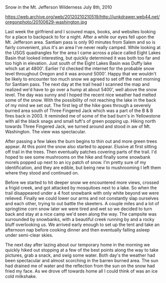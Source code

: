 Snow in the Mt. Jefferson Wilderness
July 8th, 2010

https://web.archive.org/web/20120210210519/http://junkdrawer.web44.net/oregonphoto/20100629-washington.jpg

Last week the girlfriend and I scoured maps, books, and websites looking for a place to backpack to for a night. After a while our eyes fell upon the Mt. Jefferson area. Santiam pass is only 90 minutes from Salem and so is fairly convenient, plus it's an area I've never really camped. While looking at the USGS quadrangles for the area I came across a place called Eight Lakes Basin that looked interesting, but quickly determined it was both too far and too high in elevation. Just south of the Eight Lakes Basin was Duffy lake which sat at 4800'. Earlier I'd checked the internet for the probable snow level throughout Oregon and it was around 5000'. Happy that we wouldn't be likely to encounter too much snow we agreed to set off the next morning for Santiam pass.
The next day at the trail head I scanned the map and realized we'd have to go over a hump at about 5400', well above the snow level. The day was sunny and I hoped the recent nice weather had melted some of the snow. With the possibility of not reaching the lake in the back of my mind we set out. The first leg of the hike goes through a severely burned area south of Three Fingered Jack which was a part of the B & B fires back in 2003. It reminded me of some of the bad burn's in Yellowstone with all the black snags and small tuft's of green popping up. Hiking north towards Three Fingered Jack, we turned around and stood in aw of Mt. Washington. The view was spectacular.

After passing a few lakes the burn begins to thin out and more green trees appear. At this point the snow also started to appear. Elusive at first sitting off trail in the trees. Then eventually patches covering parts of the trail. I'd hoped to see some mushrooms on the hike and finally some snowbank morels popped up next to an icy patch of snow. I'm pretty sure of my identification, and they are edible, but being new to mushrooming I left them where they stood and continued on.

Before we started to hit deeper snow we encountered more views, crossed a frigid creek, and got attacked by mosquitoes next to a lake. So when the trail disappeared under a 4 foot snowbank with only white beyond we were relieved. Finally we could lower our arms and not constantly slap ourselves and each other, trying to out battle the skeeters. A couple miles and a lot of springtime corn snow later we were tired and wet so we decided to turn back and stay at a nice camp we'd seen along the way. The campsite was surrounded by snowbanks, with a beautiful creek running by and a rocky bluff overlooking us. We arrived early enough to set up the tent and take an afternoon nap before cooking dinner and then eventually falling asleep under semi-clear skies.

The next day after lazing about our temporary home in the morning we quickly hiked out stopping at a few of the best points along the way to take pictures, grab a snack, and swig some water. Both day's the weather had been spectacular and almost scorching in the barren burned area. The sun had drained me of water and the reflection from the sun on the snow had fried my face. As we drove off towards home all I could think of was an ice cold milkshake.
